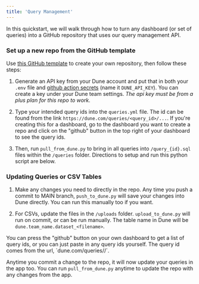 ```yaml
---
title: 'Query Management'
---
```


In this quickstart, we will walk through how to turn any dashboard (or set of queries) into a GitHub repository that uses our query management API.

### Set up a new repo from the GitHub template 

Use [this GitHub template](https://github.com/duneanalytics/DuneQueryRepo) to create your own repository, then follow these steps:

1. Generate an API key from your Dune account and put that in both your `.env` file and [github action secrets](https://docs.github.com/en/actions/security-guides/using-secrets-in-github-actions#creating-secrets-for-a-repository) (name it `DUNE_API_KEY`). You can create a key under your Dune team settings. *The api key must be from a plus plan for this repo to work.*

2. Type your intended query ids into the `queries.yml` file. The id can be found from the link `https://dune.com/queries/<query_id>/...`. If you're creating this for a dashboard, go to the dashboard you want to create a repo and click on the "github" button in the top right of your dashboard to see the query ids.

3. Then, run `pull_from_dune.py` to bring in all queries into `/query_{id}.sql` files within the `/queries` folder. Directions to setup and run this python script are below.

### Updating Queries or CSV Tables

1. Make any changes you need to directly in the repo. Any time you push a commit to MAIN branch, `push_to_dune.py` will save your changes into Dune directly. You can run this manually too if you want.

2. For CSVs, update the files in the `/uploads` folder. `upload_to_dune.py` will run on commit, or can be run manually. The table name in Dune will be `dune.team_name.dataset_<filename>`.

<Tip> 
You can press the "github" button on your own dashboard to get a list of query ids, or you can just paste in any query ids yourself. The query id comes from the url, `dune.com/queries/<query_id>/<visualization_id>`.
</Tip>

Anytime you commit a change to the repo, it will now update your queries in the app too. You can run `pull_from_dune.py` anytime to update the repo with any changes from the app.
